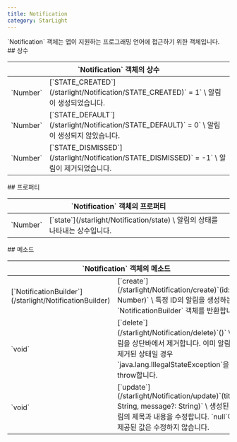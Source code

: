 ```yaml
---
title: Notification
category: StarLight
---
```


<Section>
  `Notification` 객체는 앱이 지원하는 프로그래밍 언어에 접근하기 위한 객체입니다.
</Section>
<Section>
  ## 상수

  <Table>
    <Thead>
      <Tr>
        <Th colSpan="2">`Notification` 객체의 상수</Th>
      </Tr>
    </Thead>
    <Tbody>
      <Tr>
        <Td><span>`Number`</span></Td>
        <Td>
          [`STATE_CREATED`](/starlight/Notification/STATE_CREATED)` = 1` \
          알림이 생성되었습니다.
        </Td>
      </Tr>
      <Tr>
        <Td><span>`Number`</span></Td>
        <Td>
          [`STATE_DEFAULT`](/starlight/Notification/STATE_DEFAULT)` = 0` \
          알림이 생성되지 않았습니다.
        </Td>
      </Tr>
      <Tr>
        <Td><span>`Number`</span></Td>
        <Td>
          [`STATE_DISMISSED`](/starlight/Notification/STATE_DISMISSED)` = -1` \
          알림이 제거되었습니다.
        </Td>
      </Tr>
    </Tbody>
  </Table>
</Section>
<Section>
  ## 프로퍼티

  <Table>
    <Thead>
      <Tr>
        <Th colSpan="2">`Notification` 객체의 프로퍼티</Th>
      </Tr>
    </Thead>
    <Tbody>
      <Tr>
        <Td><span>`Number`</span></Td>
        <Td>
          [`state`](/starlight/Notification/state) \
          알림의 상태를 나타내는 상수입니다.
        </Td>
      </Tr>
    </Tbody>
  </Table>
</Section>
<Section>
  ## 메소드

  <Table>
    <Thead>
      <Tr>
        <Th colSpan="2">`Notification` 객체의 메소드</Th>
      </Tr>
    </Thead>
    <Tbody>
      <Tr>
        <Td><span>[`NotificationBuilder`](/starlight/NotificationBuilder)</span></Td>
        <Td>
          [`create`](/starlight/Notification/create)`(id: Number)` \
          특정 ID의 알림을 생성하는 `NotificationBuilder` 객체를 반환합니다.
        </Td>
      </Tr>
      <Tr>
        <Td><span>`void`</span></Td>
        <Td>
          [`delete`](/starlight/Notification/delete)`()` \
          알림을 상단바에서 제거합니다. 이미 알림이 제거된 상태일 경우 `java.lang.IllegalStateException`을 throw합니다.
        </Td>
      </Tr>
      <Tr>
        <Td><span>`void`</span></Td>
        <Td>
          [`update`](/starlight/Notification/update)`(title?: String, message?: String)` \
          생성된 알림의 제목과 내용을 수정합니다. `null`이 제공된 값은 수정하지 않습니다.
        </Td>
      </Tr>
    </Tbody>
  </Table>
</Section>